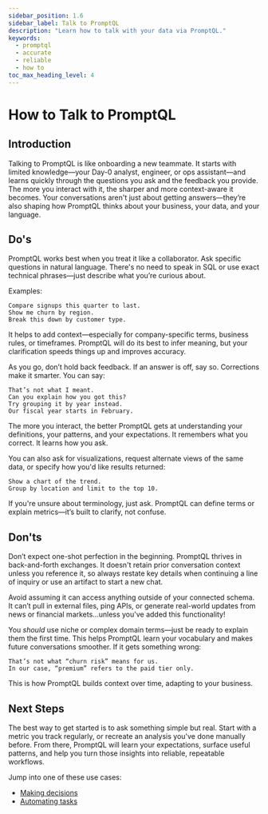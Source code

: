 ```yaml
---
sidebar_position: 1.6
sidebar_label: Talk to PromptQL
description: "Learn how to talk with your data via PromptQL."
keywords:
  - promptql
  - accurate
  - reliable
  - how to
toc_max_heading_level: 4
---
```



# How to Talk to PromptQL

## Introduction

Talking to PromptQL is like onboarding a new teammate. It starts with limited knowledge—your Day-0 analyst, engineer, or
ops assistant—and learns quickly through the questions you ask and the feedback you provide. The more you interact with
it, the sharper and more context-aware it becomes. Your conversations aren't just about getting answers—they’re also
shaping how PromptQL thinks about your business, your data, and your language.

## Do's

PromptQL works best when you treat it like a collaborator. Ask specific questions in natural language. There's no need
to speak in SQL or use exact technical phrases—just describe what you’re curious about.

Examples:

```plaintext
Compare signups this quarter to last.
Show me churn by region.
Break this down by customer type.
```

It helps to add context—especially for company-specific terms, business rules, or timeframes. PromptQL will do its best
to infer meaning, but your clarification speeds things up and improves accuracy.

As you go, don’t hold back feedback. If an answer is off, say so. Corrections make it smarter. You can say:

```plaintext
That’s not what I meant.
Can you explain how you got this?
Try grouping it by year instead.
Our fiscal year starts in February.
```

The more you interact, the better PromptQL gets at understanding your definitions, your patterns, and your expectations.
It remembers what you correct. It learns how you ask.

You can also ask for visualizations, request alternate views of the same data, or specify how you'd like results
returned:

```plaintext
Show a chart of the trend.
Group by location and limit to the top 10.
```

If you're unsure about terminology, just ask. PromptQL can define terms or explain metrics—it’s built to clarify, not
confuse.

## Don'ts

Don’t expect one-shot perfection in the beginning. PromptQL thrives in back-and-forth exchanges. It doesn't retain prior
conversation context unless you reference it, so always restate key details when continuing a line of inquiry or use an
artifact to start a new chat.

Avoid assuming it can access anything outside of your connected schema. It can’t pull in external files, ping APIs, or
generate real-world updates from news or financial markets...unless you've added this functionality!

You _should_ use niche or complex domain terms—just be ready to explain them the first time. This helps PromptQL learn
your vocabulary and makes future conversations smoother. If it gets something wrong:

```plaintext
That’s not what “churn risk” means for us.
In our case, “premium” refers to the paid tier only.
```

This is how PromptQL builds context over time, adapting to your business.

## Next Steps

The best way to get started is to ask something simple but real. Start with a metric you track regularly, or recreate an
analysis you've done manually before. From there, PromptQL will learn your expectations, surface useful patterns, and
help you turn those insights into reliable, repeatable workflows.

Jump into one of these use cases:

- [Making decisions](/decision-making.mdx)
- [Automating tasks](/automation.mdx)

